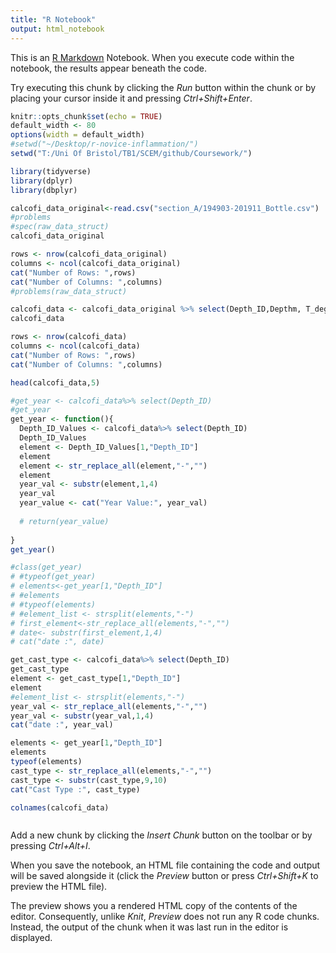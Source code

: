 ---
title: "R Notebook"
output: html_notebook
---

This is an [R Markdown](http://rmarkdown.rstudio.com) Notebook. When you execute code within the notebook, the results appear beneath the code. 

Try executing this chunk by clicking the *Run* button within the chunk or by placing your cursor inside it and pressing *Ctrl+Shift+Enter*. 
```{r}
knitr::opts_chunk$set(echo = TRUE)
default_width <- 80
options(width = default_width)
#setwd("~/Desktop/r-novice-inflammation/")
setwd("T:/Uni Of Bristol/TB1/SCEM/github/Coursework/")

```

```{r}
library(tidyverse)
library(dplyr)
library(dbplyr)
```


```{r}
calcofi_data_original<-read.csv("section_A/194903-201911_Bottle.csv")
#problems 
#spec(raw_data_struct)
calcofi_data_original

rows <- nrow(calcofi_data_original) 
columns <- ncol(calcofi_data_original)
cat("Number of Rows: ",rows)
cat("Number of Columns: ",columns)
#problems(raw_data_struct)

```


```{r}
calcofi_data <- calcofi_data_original %>% select(Depth_ID,Depthm, T_degC,Salnty, Oxy_µmol.Kg, ChlorA )
calcofi_data
```


```{r}
rows <- nrow(calcofi_data) 
columns <- ncol(calcofi_data)
cat("Number of Rows: ",rows)
cat("Number of Columns: ",columns)

```


```{r}
head(calcofi_data,5)
```


```{r}
#get_year <- calcofi_data%>% select(Depth_ID)
#get_year
get_year <- function(){
  Depth_ID_Values <- calcofi_data%>% select(Depth_ID)
  Depth_ID_Values
  element <- Depth_ID_Values[1,"Depth_ID"]
  element
  element <- str_replace_all(element,"-","")
  element
  year_val <- substr(element,1,4)
  year_val
  year_value <- cat("Year Value:", year_val)
  
  # return(year_value)
  
}
get_year()
```


```{r}
#class(get_year)
# #typeof(get_year)
# elements<-get_year[1,"Depth_ID"]
# #elements
# #typeof(elements)
# #element_list <- strsplit(elements,"-")
# first_element<-str_replace_all(elements,"-","")
# date<- substr(first_element,1,4)
# cat("date :", date)
```


```{r}

get_cast_type <- calcofi_data%>% select(Depth_ID)
get_cast_type
element <- get_cast_type[1,"Depth_ID"]
element
#element_list <- strsplit(elements,"-")
year_val <- str_replace_all(elements,"-","")
year_val <- substr(year_val,1,4)
cat("date :", year_val)

```


```{r}
elements <- get_year[1,"Depth_ID"]
elements
typeof(elements)
cast_type <- str_replace_all(elements,"-","")
cast_type <- substr(cast_type,9,10)
cat("Cast Type :", cast_type)


```


```{r}
colnames(calcofi_data)
```


```{r}

```

Add a new chunk by clicking the *Insert Chunk* button on the toolbar or by pressing *Ctrl+Alt+I*.

When you save the notebook, an HTML file containing the code and output will be saved alongside it (click the *Preview* button or press *Ctrl+Shift+K* to preview the HTML file).

The preview shows you a rendered HTML copy of the contents of the editor. Consequently, unlike *Knit*, *Preview* does not run any R code chunks. Instead, the output of the chunk when it was last run in the editor is displayed.
